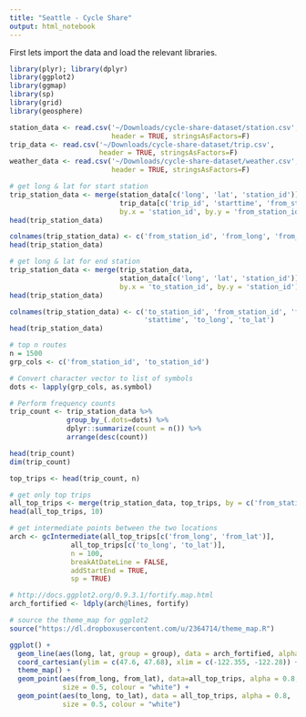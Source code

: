 ```yaml
---
title: "Seattle - Cycle Share"
output: html_notebook
---
```


First lets import the data and load the relevant libraries.

```r
library(plyr); library(dplyr)
library(ggplot2)
library(ggmap)
library(sp)
library(grid)
library(geosphere)
```

```r
station_data <- read.csv('~/Downloads/cycle-share-dataset/station.csv',
                         header = TRUE, stringsAsFactors=F)
trip_data <- read.csv('~/Downloads/cycle-share-dataset/trip.csv', 
                      header = TRUE, stringsAsFactors=F)
weather_data <- read.csv('~/Downloads/cycle-share-dataset/weather.csv', 
                         header = TRUE, stringsAsFactors=F)
```

```r
# get long & lat for start station
trip_station_data <- merge(station_data[c('long', 'lat', 'station_id')], 
                           trip_data[c('trip_id', 'starttime', 'from_station_id', 'to_station_id')], 
                           by.x = 'station_id', by.y = 'from_station_id')
head(trip_station_data)
```

```r
colnames(trip_station_data) <- c('from_station_id', 'from_long', 'from_lat', 'trip_id', 'stattime', 'to_station_id')
head(trip_station_data)
```

```r
# get long & lat for end station
trip_station_data <- merge(trip_station_data, 
                           station_data[c('long', 'lat', 'station_id')], 
                           by.x = 'to_station_id', by.y = 'station_id')
head(trip_station_data)
```

```r
colnames(trip_station_data) <- c('to_station_id', 'from_station_id', 'from_long', 'from_lat', 'trip_id', 
                                 'stattime', 'to_long', 'to_lat')
head(trip_station_data)
```

```r
# top n routes
n = 1500
grp_cols <- c('from_station_id', 'to_station_id')

# Convert character vector to list of symbols
dots <- lapply(grp_cols, as.symbol)

# Perform frequency counts
trip_count <- trip_station_data %>%
              group_by_(.dots=dots) %>%
              dplyr::summarize(count = n()) %>%
              arrange(desc(count))

head(trip_count)
dim(trip_count)
```

```r
top_trips <- head(trip_count, n)
```


```r
# get only top trips
all_top_trips <- merge(trip_station_data, top_trips, by = c('from_station_id', 'to_station_id'))
head(all_top_trips, 10)
```

```r
# get intermediate points between the two locations
arch <- gcIntermediate(all_top_trips[c('from_long', 'from_lat')],
               all_top_trips[c('to_long', 'to_lat')],
               n = 100,
               breakAtDateLine = FALSE, 
               addStartEnd = TRUE, 
               sp = TRUE)
```


```r
# http://docs.ggplot2.org/0.9.3.1/fortify.map.html
arch_fortified <- ldply(arch@lines, fortify)
```

```r
# source the theme_map for ggplot2
source("https://dl.dropboxusercontent.com/u/2364714/theme_map.R")

ggplot() +
  geom_line(aes(long, lat, group = group), data = arch_fortified, alpha=0.008, size = 0.5, colour="skyblue1") +
  coord_cartesian(ylim = c(47.6, 47.68), xlim = c(-122.355, -122.28)) +
  theme_map() +
  geom_point(aes(from_long, from_lat), data=all_top_trips, alpha = 0.8, 
             size = 0.5, colour = "white") +
  geom_point(aes(to_long, to_lat), data = all_top_trips, alpha = 0.8, 
             size = 0.5, colour = "white")
```


